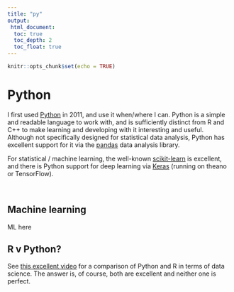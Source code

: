 ```yaml
---
title: "py"
output:
 html_document:
  toc: true
  toc_depth: 2
  toc_float: true
---
```


```r
knitr::opts_chunk$set(echo = TRUE)
```

# Python

I first used [Python](https://www.python.org/) in 2011, and use it when/where I can. Python is a simple and readable language to work with, and is sufficiently distinct from R and C++ to make learning and developing with it interesting and useful. Although not specifically designed for statistical data analysis, Python has excellent support for it via the [pandas](http://pandas.pydata.org/) data analysis library.

For statistical / machine learning, the well-known [scikit-learn](http://scikit-learn.org/stable/) is excellent, and there is Python support for deep learning via [Keras](https://keras.io/) (running on theano or TensorFlow).

<br>

## Machine learning

ML here

## R v Python?

See [this excellent video](https://blog.dominodatalab.com/video-huge-debate-r-vs-python-data-science/) for a comparison of Python and R in terms of data science. The answer is, of course, both are excellent and neither one is perfect.
